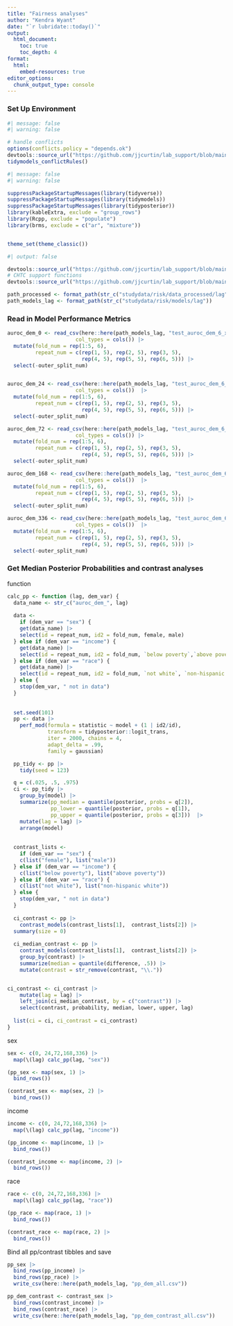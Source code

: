 ```yaml
---
title: "Fairness analyses"
author: "Kendra Wyant"
date: "`r lubridate::today()`"
output: 
  html_document:
    toc: true 
    toc_depth: 4
format:
  html:
    embed-resources: true
editor_options: 
  chunk_output_type: console
---
```


### Set Up Environment


```r
#| message: false
#| warning: false

# handle conflicts
options(conflicts.policy = "depends.ok")
devtools::source_url("https://github.com/jjcurtin/lab_support/blob/main/fun_ml.R?raw=true")
tidymodels_conflictRules()
```


```r
#| message: false
#| warning: false

suppressPackageStartupMessages(library(tidyverse))
suppressPackageStartupMessages(library(tidymodels))
suppressPackageStartupMessages(library(tidyposterior))
library(kableExtra, exclude = "group_rows")
library(Rcpp, exclude = "populate")
library(brms, exclude = c("ar", "mixture"))


theme_set(theme_classic()) 
```


```r
#| output: false

devtools::source_url("https://github.com/jjcurtin/lab_support/blob/main/format_path.R?raw=true")
# CHTC support functions
devtools::source_url("https://github.com/jjcurtin/lab_support/blob/main/chtc/static_files/fun_chtc.R?raw=true")
```

```r
path_processed <- format_path(str_c("studydata/risk/data_processed/lag"))
path_models_lag <- format_path(str_c("studydata/risk/models/lag"))
```


### Read in Model Performance Metrics

```r
auroc_dem_0 <- read_csv(here::here(path_models_lag, "test_auroc_dem_6_x_5_1week_0_v1_nested.csv"),
                      col_types = cols()) |> 
  mutate(fold_num = rep(1:5, 6),
         repeat_num = c(rep(1, 5), rep(2, 5), rep(3, 5), 
                        rep(4, 5), rep(5, 5), rep(6, 5))) |> 
  select(-outer_split_num)


auroc_dem_24 <- read_csv(here::here(path_models_lag, "test_auroc_dem_6_x_5_1week_24_v1_nested.csv"),
                      col_types = cols())  |> 
  mutate(fold_num = rep(1:5, 6),
         repeat_num = c(rep(1, 5), rep(2, 5), rep(3, 5), 
                        rep(4, 5), rep(5, 5), rep(6, 5))) |> 
  select(-outer_split_num)

auroc_dem_72 <- read_csv(here::here(path_models_lag, "test_auroc_dem_6_x_5_1week_72_v1_nested.csv"),
                      col_types = cols()) |> 
  mutate(fold_num = rep(1:5, 6),
         repeat_num = c(rep(1, 5), rep(2, 5), rep(3, 5), 
                        rep(4, 5), rep(5, 5), rep(6, 5))) |> 
  select(-outer_split_num)

auroc_dem_168 <- read_csv(here::here(path_models_lag, "test_auroc_dem_6_x_5_1week_168_v1_nested.csv"),
                      col_types = cols())  |> 
  mutate(fold_num = rep(1:5, 6),
         repeat_num = c(rep(1, 5), rep(2, 5), rep(3, 5), 
                        rep(4, 5), rep(5, 5), rep(6, 5))) |> 
  select(-outer_split_num)

auroc_dem_336 <- read_csv(here::here(path_models_lag, "test_auroc_dem_6_x_5_1week_336_v1_nested.csv"),
                      col_types = cols())  |> 
  mutate(fold_num = rep(1:5, 6),
         repeat_num = c(rep(1, 5), rep(2, 5), rep(3, 5), 
                        rep(4, 5), rep(5, 5), rep(6, 5))) |> 
  select(-outer_split_num)
```


### Get Median Posterior Probabilities and contrast analyses

function
```r
calc_pp <- function (lag, dem_var) {
  data_name <- str_c("auroc_dem_", lag)
  
  data <- 
    if (dem_var == "sex") {
    get(data_name) |> 
    select(id = repeat_num, id2 = fold_num, female, male)
  } else if (dem_var == "income") {
    get(data_name) |> 
    select(id = repeat_num, id2 = fold_num, `below poverty`,`above poverty`)
  } else if (dem_var == "race") {
    get(data_name) |> 
    select(id = repeat_num, id2 = fold_num, `not white`, `non-hispanic white` = white)
  } else {
    stop(dem_var, " not in data")
  }
  
  
  set.seed(101)
  pp <- data |> 
    perf_mod(formula = statistic ~ model + (1 | id2/id),
             transform = tidyposterior::logit_trans,  
             iter = 2000, chains = 4,  
             adapt_delta = .99,
             family = gaussian) 

  pp_tidy <- pp |> 
    tidy(seed = 123)

  q = c(.025, .5, .975)
  ci <- pp_tidy |> 
    group_by(model) |> 
    summarize(pp_median = quantile(posterior, probs = q[2]),
              pp_lower = quantile(posterior, probs = q[1]), 
              pp_upper = quantile(posterior, probs = q[3]))  |> 
    mutate(lag = lag) |> 
    arrange(model)
  
  
  contrast_lists <- 
    if (dem_var == "sex") {
    c(list("female"), list("male"))
  } else if (dem_var == "income") {
    c(list("below poverty"), list("above poverty"))
  } else if (dem_var == "race") {
    c(list("not white"), list("non-hispanic white"))
  } else {
    stop(dem_var, " not in data")
  }
      
  ci_contrast <- pp |>
    contrast_models(contrast_lists[1],  contrast_lists[2]) |> 
  summary(size = 0) 
  
  ci_median_contrast <- pp |> 
    contrast_models(contrast_lists[1],  contrast_lists[2]) |>  
    group_by(contrast) |> 
    summarize(median = quantile(difference, .5)) |> 
    mutate(contrast = str_remove(contrast, "\\."))


ci_contrast <- ci_contrast |> 
    mutate(lag = lag) |> 
    left_join(ci_median_contrast, by = c("contrast")) |> 
    select(contrast, probability, median, lower, upper, lag) 
  
  list(ci = ci, ci_contrast = ci_contrast)
}
```

sex
```r
sex <- c(0, 24,72,168,336) |> 
  map(\(lag) calc_pp(lag, "sex")) 

(pp_sex <- map(sex, 1) |> 
  bind_rows())

(contrast_sex <- map(sex, 2) |> 
  bind_rows())
```

income
```r
income <- c(0, 24,72,168,336) |> 
  map(\(lag) calc_pp(lag, "income")) 

(pp_income <- map(income, 1) |> 
  bind_rows())

(contrast_income <- map(income, 2) |> 
  bind_rows())
```

race
```r
race <- c(0, 24,72,168,336) |> 
  map(\(lag) calc_pp(lag, "race")) 

(pp_race <- map(race, 1) |> 
  bind_rows())

(contrast_race <- map(race, 2) |> 
  bind_rows())
```


Bind all pp/contrast tibbles and save
```r
pp_sex |> 
  bind_rows(pp_income) |> 
  bind_rows(pp_race) |> 
  write_csv(here::here(path_models_lag, "pp_dem_all.csv"))

pp_dem_contrast <- contrast_sex |> 
  bind_rows(contrast_income) |> 
  bind_rows(contrast_race) |> 
  write_csv(here::here(path_models_lag, "pp_dem_contrast_all.csv"))
```


